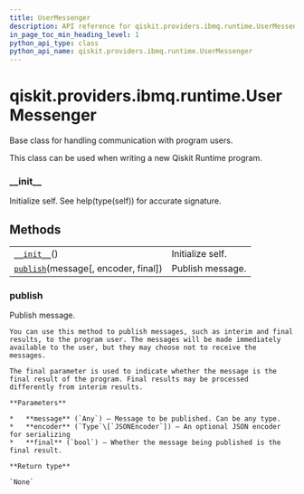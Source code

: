 ```yaml
---
title: UserMessenger
description: API reference for qiskit.providers.ibmq.runtime.UserMessenger
in_page_toc_min_heading_level: 1
python_api_type: class
python_api_name: qiskit.providers.ibmq.runtime.UserMessenger
---
```


# qiskit.providers.ibmq.runtime.UserMessenger

<Class id="qiskit.providers.ibmq.runtime.UserMessenger" isDedicatedPage={true} github="https://github.com/qiskit/qiskit-ibmq-provider/tree/stable/0.13/qiskit/providers/ibmq/runtime/program/user_messenger.py" signature="UserMessenger">
  Base class for handling communication with program users.

  This class can be used when writing a new Qiskit Runtime program.

  ### \_\_init\_\_

  <Function id="qiskit.providers.ibmq.runtime.UserMessenger.__init__" signature="__init__()">
    Initialize self. See help(type(self)) for accurate signature.
  </Function>

  ## Methods

  |                                                                                                                                                     |                  |
  | --------------------------------------------------------------------------------------------------------------------------------------------------- | ---------------- |
  | [`__init__`](#qiskit.providers.ibmq.runtime.UserMessenger.__init__ "qiskit.providers.ibmq.runtime.UserMessenger.__init__")()                        | Initialize self. |
  | [`publish`](#qiskit.providers.ibmq.runtime.UserMessenger.publish "qiskit.providers.ibmq.runtime.UserMessenger.publish")(message\[, encoder, final]) | Publish message. |

  ### publish

  <Function id="qiskit.providers.ibmq.runtime.UserMessenger.publish" signature="publish(message, encoder=<class 'qiskit.providers.ibmq.runtime.utils.RuntimeEncoder'>, final=False)">
    Publish message.

    You can use this method to publish messages, such as interim and final results, to the program user. The messages will be made immediately available to the user, but they may choose not to receive the messages.

    The final parameter is used to indicate whether the message is the final result of the program. Final results may be processed differently from interim results.

    **Parameters**

    *   **message** (`Any`) – Message to be published. Can be any type.
    *   **encoder** (`Type`\[`JSONEncoder`]) – An optional JSON encoder for serializing
    *   **final** (`bool`) – Whether the message being published is the final result.

    **Return type**

    `None`
  </Function>
</Class>

